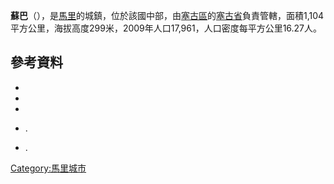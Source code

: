 '''蘇巴'''（{{lang-fr|Souba}}），是[[馬里|馬里]]的城鎮，位於該國中部，由[[塞古區|塞古區]]的[[塞古省|塞古省]]負責管轄，面積1,104平方公里，海拔高度299米，2009年人口17,961，人口密度每平方公里16.27人。

==參考資料==
*{{citation | contribution= Common and Fundamental Operational Datasets Registry: Mali | publisher= United Nations Office for the Coordination of Humanitarian Affairs | url= http://cod.humanitarianresponse.info/country-region/mali | deadurl= yes | archiveurl= https://web.archive.org/web/20121214211137/http://cod.humanitarianresponse.info/country-region/Mali | archivedate= 2012-12-14 | title= 存档副本 | accessdate= 2015-07-26 }}
*{{citation | url=http://instat.gov.ml/documentation/segou.pdf | publisher=République de Mali: Institut National de la Statistique | title=Resultats Provisoires RGPH 2009 (Région de Ségou) | language=fr | accessdate=2015-07-26 | archive-date=2011-07-22 | archive-url=https://web.archive.org/web/20110722215805/http://instat.gov.ml/documentation/segou.pdf | dead-url=no }}
*{{citation | title=Communes de la Région de Ségou | publisher=Ministère de l’administration territoriale et des collectivités locales, République du Mali | url=http://www.matcl.gov.ml/pdf/ComRegSegou.pdf | language=fr | deadurl=yes | archiveurl=https://www.webcitation.org/6AnaeXgXv?url=http://www.matcl.gov.ml/pdf/ComRegSegou.pdf | archivedate=2012-09-19 | accessdate=2015-07-26 }}
*{{citation | title=Plan de Sécurité Alimentaire Commune Rurale de Souba 2008-2012 | publisher=Commissariat à la Sécurité Alimentaire, République du Mali, USAID-Mali | year=2008 | url=http://www.aec.msu.edu/fs2/mali_fd_strtgy/plans/segou/segou/psa_souba.pdf | language=fr | accessdate=2015-07-26 | archive-date=2012-09-18 | archive-url=https://web.archive.org/web/20120918145631/http://www.aec.msu.edu/fs2/mali_fd_strtgy/plans/segou/segou/psa_souba.pdf | dead-url=yes }}.
*{{citation | title= Situation des points d'eau modernes au Mali en 2003: Souba | url= http://www.bndr-mali.org/bnn-mali/index.php?option=com_docman&task=doc_download&gid=785&Itemid=53 | publisher= Ministère des Mines, de l'Energie et de l'Eau, République du Mali | year= 2003 | language= fr }}{{Dead link|date=2018年6月 |bot=InternetArchiveBot |fix-attempted=no }}.

{{Coord|13|24|50|N|6|35|50|W|display=title}}

{{塞古區}}

[[Category:馬里城市|Category:馬里城市]]


{{Mali-geo-stub}}